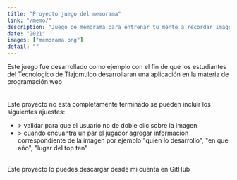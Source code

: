 ```yaml
---
title: "Proyecto juego del memorama"
link: "/memo/"
description: "Juego de memorama para entrenar tu mente a recordar imagenes."
date: "2021"
images: ["memorama.png"]
detail: ""
---
```

<div  class='dark:text-black ident-7'>
Este juego fue desarrollado como ejemplo con el fin de que los estudiantes del Tecnologico de Tlajomulco desarrollaran una aplicación en la materia de programación web
</div>
 <br/>
 <br/>
<div class="dark:text-black ident-7">
 Este proyecto no esta completamente terminado se pueden incluir los siguientes ajuestes:
<ul>
<li>> validar para que el usuario no de doble clic sobre la imagen</li>
<li>> cuando encuantra un par el jugador agregar informacion correspondiente de la imagen por ejemplo "quien lo desarrollo", "en que año", "lugar del top ten"</li>
</ul>
<br/>
Este proyecto lo puedes descargar desde mi cuenta en GitHub
</div>